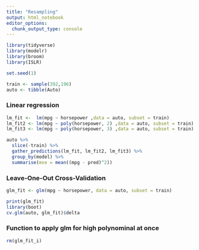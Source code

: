 ```yaml
---
title: "Resampling"
output: html_notebook
editor_options: 
  chunk_output_type: console
---
```

```r
library(tidyverse)
library(modelr)
library(broom)
library(ISLR)

```

```r
set.seed(1)

train <- sample(392,196)
auto <- tibble(Auto)
```

### Linear regression 

```r
lm_fit <-  lm(mpg ~ horsepower ,data = auto, subset = train)
lm_fit2 <- lm(mpg ~ poly(horsepower, 2) ,data = auto, subset = train)
lm_fit3 <- lm(mpg ~ poly(horsepower, 3) ,data = auto, subset = train)

auto %>% 
  slice(-train) %>% 
  gather_predictions(lm_fit, lm_fit2, lm_fit3) %>% 
  group_by(model) %>% 
  summarise(mse = mean((mpg - pred)^2))
```

### Leave-One-Out Cross-Validation

```r
glm_fit <- glm(mpg ~ horsepower, data = auto, subset = train)

print(glm_fit)
library(boot)
cv.glm(auto, glm_fit)$delta
```


### Function to apply glm for high polynominal at once 

```r
rm(glm_fit_i)
```






